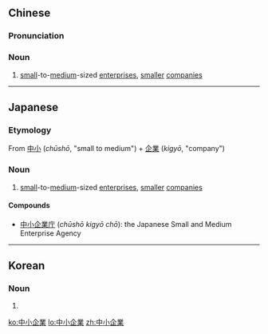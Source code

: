 {{also|中小企业}}
==Chinese==
{{zh-forms|s=中小企业|type=112}}

===Pronunciation===
{{zh-pron
|m=zhōngxiǎo企yè
|c=zung1 siu2 kei5 jip6
|mn=tiong-sió-khì-gia̍p
|cat=n
}}

===Noun===
{{zh-noun}}

# [[small]]-to-[[medium]]-sized [[enterprise]]s, [[smaller]] [[company|companies]]

----

==Japanese==
{{ja-kanjitab|ちゅう|しょう|き|ぎょう|yomi=on}}

===Etymology===
From [[中小]] (''chūshō'', "small to medium") + [[企業]] (''kigyō'', "company")

===Noun===
{{ja-noun|ちゅうしょう きぎょう}}

# [[small]]-to-[[medium]]-sized [[enterprise]]s, [[smaller]] [[company|companies]]

====Compounds====
* [[中小企業庁]] (''chūshō kigyō chō''): the Japanese Small and Medium Enterprise Agency

----

==Korean==
{{ko-hanjatab}}

===Noun===
{{ko-noun|hj|hangeul=중소기업}}

# {{hanja form of|중소기업|[[small]]-to-[[medium]]-sized [[enterprise]]s, [[smaller]] [[company|companies]]}}

[[ko:中小企業]]
[[lo:中小企業]]
[[zh:中小企業]]